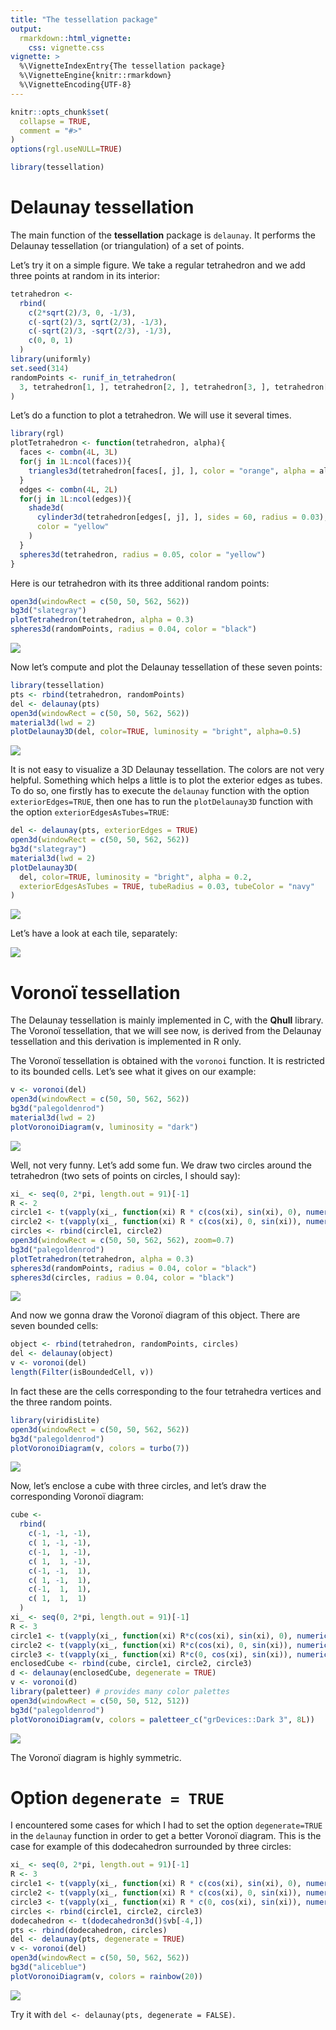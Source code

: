 ```yaml
---
title: "The tessellation package"
output: 
  rmarkdown::html_vignette:
    css: vignette.css
vignette: >
  %\VignetteIndexEntry{The tessellation package}
  %\VignetteEngine{knitr::rmarkdown}
  %\VignetteEncoding{UTF-8}
---
```


```r
knitr::opts_chunk$set(
  collapse = TRUE,
  comment = "#>"
)
options(rgl.useNULL=TRUE)
```

```r
library(tessellation)
```

# Delaunay tessellation

The main function of the **tessellation** package is `delaunay`. It performs 
the Delaunay tessellation (or triangulation) of a set of points.

Let's try it on a simple figure. We take a regular tetrahedron and we add three 
points at random in its interior:

```r
tetrahedron <-
  rbind(
    c(2*sqrt(2)/3, 0, -1/3),
    c(-sqrt(2)/3, sqrt(2/3), -1/3),
    c(-sqrt(2)/3, -sqrt(2/3), -1/3),
    c(0, 0, 1)
  )
library(uniformly)
set.seed(314)
randomPoints <- runif_in_tetrahedron(
  3, tetrahedron[1, ], tetrahedron[2, ], tetrahedron[3, ], tetrahedron[4, ]
)
```

Let's do a function to plot a tetrahedron. We will use it several times.

```r
library(rgl)
plotTetrahedron <- function(tetrahedron, alpha){
  faces <- combn(4L, 3L)
  for(j in 1L:ncol(faces)){
    triangles3d(tetrahedron[faces[, j], ], color = "orange", alpha = alpha)
  }
  edges <- combn(4L, 2L)
  for(j in 1L:ncol(edges)){
    shade3d(
      cylinder3d(tetrahedron[edges[, j], ], sides = 60, radius = 0.03),
      color = "yellow"
    )
  }
  spheres3d(tetrahedron, radius = 0.05, color = "yellow")
}
```

Here is our tetrahedron with its three additional random points:

```r
open3d(windowRect = c(50, 50, 562, 562))
bg3d("slategray")
plotTetrahedron(tetrahedron, alpha = 0.3)
spheres3d(randomPoints, radius = 0.04, color = "black")
```

![](Tetrahedron.gif)

Now let's compute and plot the Delaunay tessellation of these seven points:

```r
library(tessellation)
pts <- rbind(tetrahedron, randomPoints)
del <- delaunay(pts)
open3d(windowRect = c(50, 50, 562, 562))
material3d(lwd = 2)
plotDelaunay3D(del, color=TRUE, luminosity = "bright", alpha=0.5)
```

![](TetrahedronDelaunay.gif)

It is not easy to visualize a 3D Delaunay tessellation. The colors are not 
very helpful. Something which helps a little is to plot the exterior edges as 
tubes. To do so, one firstly has to execute the `delaunay` function with the 
option `exteriorEdges=TRUE`, then one has to run the `plotDelaunay3D` function 
with the option `exteriorEdgesAsTubes=TRUE`:

```r
del <- delaunay(pts, exteriorEdges = TRUE)
open3d(windowRect = c(50, 50, 562, 562))
bg3d("slategray")
material3d(lwd = 2)
plotDelaunay3D(
  del, color=TRUE, luminosity = "bright", alpha = 0.2,
  exteriorEdgesAsTubes = TRUE, tubeRadius = 0.03, tubeColor = "navy"
)
```

![](TetrahedronDelaunayWithTubes.gif)

Let's have a look at each tile, separately:

![](TetrahedronTiles.png)


# Voronoï tessellation

The Delaunay tessellation is mainly implemented in C, with the **Qhull** 
library. The Voronoï tessellation, that we will see now, is derived from the 
Delaunay tessellation and this derivation is implemented in R only.

The Voronoï tessellation is obtained with the `voronoi` function. It is 
restricted to its bounded cells. Let's see what it gives on our example:

```r
v <- voronoi(del)
open3d(windowRect = c(50, 50, 562, 562))
bg3d("palegoldenrod")
material3d(lwd = 2)
plotVoronoiDiagram(v, luminosity = "dark")
```

![](VoronoiTetrahedron.gif)

Well, not very funny. Let's add some fun. We draw two circles around the 
tetrahedron (two sets of points on circles, I should say):

```r
xi_ <- seq(0, 2*pi, length.out = 91)[-1]
R <- 2
circle1 <- t(vapply(xi_, function(xi) R * c(cos(xi), sin(xi), 0), numeric(3L)))
circle2 <- t(vapply(xi_, function(xi) R * c(cos(xi), 0, sin(xi)), numeric(3L)))
circles <- rbind(circle1, circle2)
open3d(windowRect = c(50, 50, 562, 562), zoom=0.7)
bg3d("palegoldenrod")
plotTetrahedron(tetrahedron, alpha = 0.3)
spheres3d(randomPoints, radius = 0.04, color = "black")
spheres3d(circles, radius = 0.04, color = "black")
```

![](TetrahedronAndTwoCircles.png)

And now we gonna draw the Voronoï diagram of this object. There are seven 
bounded cells:

```r
object <- rbind(tetrahedron, randomPoints, circles)
del <- delaunay(object)
v <- voronoi(del)
length(Filter(isBoundedCell, v))
```

In fact these are the cells corresponding to the four tetrahedra vertices and 
the three random points.

```r
library(viridisLite)
open3d(windowRect = c(50, 50, 562, 562))
bg3d("palegoldenrod")
plotVoronoiDiagram(v, colors = turbo(7))
```

![](VoronoiTetrahedronWithCircles.gif)

Now, let's enclose a cube with three circles, and let's draw the corresponding 
Voronoï diagram:

```r
cube <-
  rbind(
    c(-1, -1, -1),
    c( 1, -1, -1),
    c(-1,  1, -1),
    c( 1,  1, -1),
    c(-1, -1,  1),
    c( 1, -1,  1),
    c(-1,  1,  1),
    c( 1,  1,  1)
  )
xi_ <- seq(0, 2*pi, length.out = 91)[-1]
R <- 3
circle1 <- t(vapply(xi_, function(xi) R*c(cos(xi), sin(xi), 0), numeric(3L)))
circle2 <- t(vapply(xi_, function(xi) R*c(cos(xi), 0, sin(xi)), numeric(3L)))
circle3 <- t(vapply(xi_, function(xi) R*c(0, cos(xi), sin(xi)), numeric(3L)))
enclosedCube <- rbind(cube, circle1, circle2, circle3)
d <- delaunay(enclosedCube, degenerate = TRUE)
v <- voronoi(d)
library(paletteer) # provides many color palettes
open3d(windowRect = c(50, 50, 512, 512))
bg3d("palegoldenrod")
plotVoronoiDiagram(v, colors = paletteer_c("grDevices::Dark 3", 8L))
```

![](CubeWithCircles.gif)

The Voronoï diagram is highly symmetric.


# Option `degenerate = TRUE`

I encountered some cases for which I had to set the option `degenerate=TRUE` in 
the `delaunay` function in order to get a better Voronoï diagram. This is the 
case for example of this dodecahedron surrounded by three circles:

```r
xi_ <- seq(0, 2*pi, length.out = 91)[-1]
R <- 3
circle1 <- t(vapply(xi_, function(xi) R * c(cos(xi), sin(xi), 0), numeric(3L)))
circle2 <- t(vapply(xi_, function(xi) R * c(cos(xi), 0, sin(xi)), numeric(3L)))
circle3 <- t(vapply(xi_, function(xi) R * c(0, cos(xi), sin(xi)), numeric(3L)))
circles <- rbind(circle1, circle2, circle3)
dodecahedron <- t(dodecahedron3d()$vb[-4,])
pts <- rbind(dodecahedron, circles)
del <- delaunay(pts, degenerate = TRUE)
v <- voronoi(del)
open3d(windowRect = c(50, 50, 562, 562))
bg3d("aliceblue")
plotVoronoiDiagram(v, colors = rainbow(20))
```

![](DodecahedronWithCircles.gif)


Try it with `del <- delaunay(pts, degenerate = FALSE)`. 

